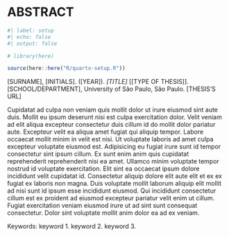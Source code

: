 <!-- %:::% .common h1 begin %:::% -->
# ABSTRACT {.unnumbered}
<!-- %:::% .common h1 end %:::% -->

```r
#| label: setup
#| echo: false
#| output: false

# library(here)

source(here::here("R/quarto-setup.R"))
```

<!-- %:::% vernacular-abstract body begin %:::% -->
[SURNAME], [INITIALS]. ([YEAR]). _[TITLE]_ [[TYPE OF THESIS]]. [SCHOOL/DEPARTMENT], University of São Paulo, São Paulo. [THESIS'S URL]

Cupidatat ad culpa non veniam quis mollit dolor ut irure eiusmod sint aute duis. Mollit eu ipsum deserunt nisi est culpa exercitation dolor. Velit veniam ad elit aliqua excepteur consectetur duis cillum id do mollit dolor pariatur aute. Excepteur velit ea aliqua amet fugiat qui aliquip tempor. Labore occaecat mollit minim in velit est nisi. Ut voluptate laboris ad amet culpa excepteur voluptate eiusmod est. Adipisicing eu fugiat irure sunt id tempor consectetur sint ipsum cillum. Ex sunt enim anim quis cupidatat reprehenderit reprehenderit nisi ea amet. Ullamco minim voluptate tempor nostrud id voluptate exercitation. Elit sint ea occaecat ipsum dolore incididunt velit cupidatat id. Consectetur aliquip dolore elit aute elit et ex ex fugiat ex laboris non magna. Duis voluptate mollit laborum aliquip elit mollit ad nisi sunt id ipsum esse incididunt eiusmod. Qui incididunt consectetur cillum est ex proident ad eiusmod excepteur pariatur velit enim ut cillum. Fugiat exercitation veniam eiusmod irure ut ad sint sunt consequat consectetur. Dolor sint voluptate mollit anim dolor ea ad ex veniam.

Keywords: keyword 1. keyword 2. keyword 3.
<!-- %:::% vernacular-abstract body end %:::% -->
